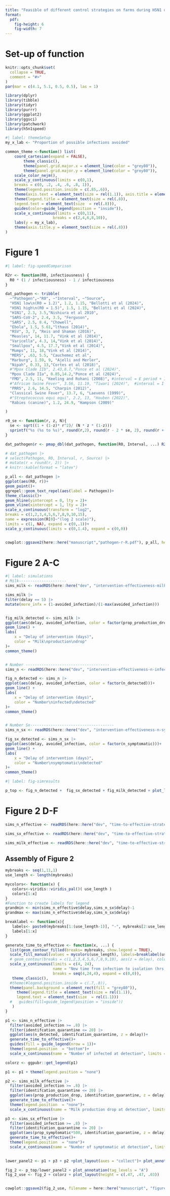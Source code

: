```yaml
---
title: "Feasible of different control strategies on farms during H5N1 outbreaks"
format: 
  pdf:
    fig-height: 6
    fig-width: 7
---
```


# Set-up of function

```r
knitr::opts_chunk$set(
  collapse = TRUE,
  comment = "#>"
)
par(mar = c(4.1, 5.1, 0.5, 0.5), las = 1)
```


```r
library(dplyr)
library(tibble)
library(tidyr)
library(purrr)
library(ggplot2)
library(ggsci)
library(patchwork)
library(h5n1speed)
```

```r
#| label: themeSetup
my_x_lab <- "Proportion of possible infections avoided"

common_theme <-function() list(
    coord_cartesian(expand = FALSE),
        theme_classic(),
        theme(panel.grid.major.x = element_line(color = "grey80")),
        theme(panel.grid.major.y = element_line(color = "grey80")),
    scale_color_nejm(),
    scale_y_continuous(limits = c(0,1),
    breaks = c(0, .2, .4, .6, .8, 1)),
    theme(legend.position.inside = c(.85,.6)),
    theme(axis.text = element_text(size = rel(1.1)), axis.title = element_text(size = rel(1.1))),
    theme(legend.title = element_text(size = rel(.8)),
    legend.text = element_text(size  = rel(.8))),
    guides(color=guide_legend(position = "inside")),
    scale_x_continuous(limits = c(0,11),
                     breaks = c(2,4,6,8,10)),
    labs(y = my_x_lab),
    theme(axis.title.y = element_text(size = rel(.8)))
)

```


# Figure 1


```r
#| label: fig-speedComparison

R2r <- function(R0, infectiousness) { 
  R0 * (1 / infectiousness) - 1 / infectiousness
}

dat_pathogen <- tribble(
  ~"Pathogen",~"R0", ~"Interval", ~"Source",
  "H5N1 low\n(R0 = 1.2)", 1.2, 1.15, "Bellotti et al (2024)",
  "H5N1 high\n(R0 = 1.5)", 1.5, 1.15, "Bellotti et al (2024)",
  "H1N1", 2.3, 3.5,"Nishiura et al 2010",
  "SARS-CoV-2", 2.4, 3.5, "Ferguson",
  "SARS", 2.5, 8.4, "Chowell",
  "Ebola", 1.5, 5.61,"lthaus (2014)",
  "RSV", 3, 7, "Reis and Shaman (2016)",
  "Measles", 14, 11.7, "Vink et al (2014)",
  "Varicella", 4.3, 14,"Vink et al (2014)",
  "Smallpox", 4.5, 17.7,"Vink et al (2014)",
  "Mumps", 11, 18,"Vink et al (2014)",
  "MERS", .63, 5.5, "Cauchemez et al",
  "Marburg", 1.59, 9, "Ajelli and Merler",
  "Nipah", 0.33, 13,"Cortes et al (2018)",
  #"Mpox Clade IIb", 2.43,8.7,"Ponce et al (2024)",
  "Mpox Clade IIa", 0.85,14.2,"Ponce et al (2024)",
  "FMD", 2.5, 11, "Keeling and Rohani (2008)", #interval = E period + I period, SEIR
  #"African Swine Fever", 3.56, 11.19, "Tiwari (2024)",  #interval = I period, SIR
  "PRRS", 2.6, 14.5, "Charpin (2012)",
  "Classical Swine Fever", 13.7, 6, "Laevens (1999)",
  #"Streptococcus equi equi", 2.2, 13, "Houben (2022)",
  "Rabies (canine)", 1.2, 24.9, "Hampson (2009)"

)

r0_se <- function(r, z, N){
  se <- sqrt((1 + (1-z)* r^2)/ (N * z * (1-z)))
  sprintf("%s (%s to %s)", round(r,2), round(r - 2 * se, 2), round(r + 2* se,2))
}

dat_pathogen$r <- pmap_dbl(dat_pathogen, function(R0, Interval, ...) R2r(R0, Interval))

# dat_pathogen |>
# select(Pathogen, R0, Interval, r, Source) |>
# mutate(r = round(r, 2)) |>
# knitr::kable(format = "latex")

p_all <- dat_pathogen |>
ggplot(aes(R0, r))+
geom_point()+
ggrepel::geom_text_repel(aes(label = Pathogen))+
theme_classic()+
geom_hline(yintercept = 0, lty = 2)+
geom_vline(xintercept = 1, lty = 2)+
scale_x_continuous(transform = "log2", 
breaks = c(1,2,3,4,5,6,7,8,9,10,15), 
name = expression(R[0]~"(log 2 scale)"), 
limits = c(1, NA), expand = c(0,.1))+
scale_y_continuous(limits = c(0,1.4), expand = c(0,0))


cowplot::ggsave2(here::here("manuscript","pathogen-r-R.pdf"), p_all, height = 8.5, width =11 )

```

# Figure 2 A-C

```r
#| label: simulations
# Milk---------------------
sims_milk <- readRDS(here::here("dev", "intervention-effectiveness-milk-low.rds"))

sims_milk |>
filter(delay == 5) |>
mutate(more_infx = (1-avoided_infection)/(1-max(avoided_infection)))


fig_milk_detected <- sims_milk |>
ggplot(aes(delay, avoided_infection, color = factor(prop_production_drop)))+
geom_line() +
labs(
    x = "Delay of intervention (days)",
    color = "Milk\nproduction\ndrop"
)+
common_theme()


# Number -------------------------------------
sims_n <- readRDS(here::here("dev", "intervention-effectiveness-n-infected-low.rds"))

fig_n_detected <- sims_n |>
ggplot(aes(delay, avoided_infection, color = factor(n_detected)))+
geom_line() +
labs(
    x = "Delay of intervention (days)",
    color = "Number\ninfected\ndetected"
)+
common_theme()


# Number Sx-------------------------------------
sims_n_sx <- readRDS(here::here("dev", "intervention-effectiveness-n-symptomatic-low.rds"))

fig_sx_detected <- sims_n_sx |>
ggplot(aes(delay, avoided_infection, color = factor(n_symptomatic)))+
geom_line() +
labs(
    x = "Delay of intervention (days)",
    color = "Number\nsymptomatic\ndetected"
)+
common_theme()
```


```r
#| label: fig-simresults

p_top <- fig_n_detected +  fig_sx_detected + fig_milk_detected + plot_layout(axis_titles = "collect")

```

# Figure 2 D-F

```r
 
sims_n_effective <- readRDS(here::here("dev", "time-to-effective-strategy-sim_n_detected-low.rds"))

sims_sx_effective <- readRDS(here::here("dev", "time-to-effective-strategy-sim_prop_sx_detected-low.rds"))

sims_milk_effective <- readRDS(here::here("dev", "time-to-effective-strategy-sim_production_detected-low.rds"))

```

## Assembly of Figure 2

```r

mybreaks <- seq(1,11,1)
use_length <- length(mybreaks)

mycolors<- function(x) {
   colors<-viridis::viridis_pal()( use_length )
   colors[1:x]
}
#Function to create labels for legend
grandmin <- min(sims_n_effective$delay,sims_n_sx$delay)-1
grandmax <- max(sims_n_effective$delay,sims_n_sx$delay)

breaklabel <- function(x){
   labels<- paste0(mybreaks[1:(use_length-1)], "-", mybreaks[2:use_length])
   labels[1:x]
}

generate_time_to_effective <- function(x, ...) {
  list(geom_contour_filled(breaks= mybreaks, show.legend = TRUE),
  scale_fill_manual(values = mycolors(use_length), labels=breaklabel(use_length), name="Delay (days)", drop=FALSE) ,
  # geom_contour(breaks = c(1,2,3,4,5,6,7,8,9,10), aes(z = delay), color = "red", lty = 2, lwd = 1.2),
  scale_y_continuous(limits = c(4, 24),
                     name = "New time from infection to isolation (hrs)",
                     breaks = seq(4,24,4), expand = c(0,0)),
   theme_classic(),
  #theme(#legend.position.inside = c(.7,.8)),
  theme(panel.background = element_rect(fill = "grey80")),
     theme(legend.title = element_text(size = rel(1.1)),
     legend.text = element_text(size  = rel(1.1)))
  #   guides(fill=guide_legend(position = "inside"))
   )
}

p1 <- sims_n_effective |>
  filter(avoided_infection >= .8) |>
  filter(identifcation_quarantine <= 20) |>
  ggplot(aes(n_detected, identifcation_quarantine, z = delay))+
  generate_time_to_effective()+
  guides(fill = guide_legend(nrow = 1))+
  theme(legend.position  = "bottom")+
  scale_x_continuous(name = "Number of infected at detection", limits = c(1,NA), expand = c(0,0), breaks = c(1, seq(5,30,5)))

colorz <- ggpubr::get_legend(p1)

p1 <- p1 + theme(legend.position = "none")

p2 <- sims_milk_effective |>
  filter(avoided_infection >= .8) |>
  filter(identifcation_quarantine <= 20) |>
  ggplot(aes(prop_production_drop, identifcation_quarantine, z = delay))+
  generate_time_to_effective()+
  theme(legend.position  = "none")+
  scale_x_continuous(name = "Milk production drop at detection", limits = c(.001,.04), expand = c(0,0))

p3 <- sims_sx_effective |>
  filter(avoided_infection >= .8) |>
  filter(identifcation_quarantine <= 20) |>
  ggplot(aes(prop_symptomatic*500, identifcation_quarantine, z = delay))+
  generate_time_to_effective()+
  theme(legend.position  = "none")+
  scale_x_continuous(name = "Number of symptomatic at detection", limits = c(1,25), expand = c(0,0))
  

lower_panel2 <- p1 + p3 + p2 +plot_layout(axes = "collect")+ plot_annotation(tag_levels = "A")

fig_2 <- p_top/lower_panel2 + plot_annotation(tag_levels = "A")  
fig_2_use <- fig_2 + colorz + plot_layout(height = c(.47, .47, .03))


cowplot::ggsave2(fig_2_use, filename = here::here("manuscript", "figures", "pnas-figure-2.pdf"), height = 10, width = 8.5)

```
